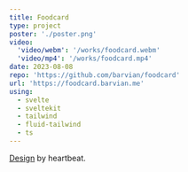 ```yaml
---
title: Foodcard
type: project
poster: './poster.png'
video:
  'video/webm': '/works/foodcard.webm'
  'video/mp4': '/works/foodcard.mp4'
date: 2023-08-08
repo: 'https://github.com/barvian/foodcard'
url: 'https://foodcard.barvian.me'
using:
  - svelte
  - sveltekit
  - tailwind
  - fluid-tailwind
  - ts
---
```


[Design](https://dribbble.com/shots/14546754-Fintech-product-page-website-design-home-page) by heartbeat.
